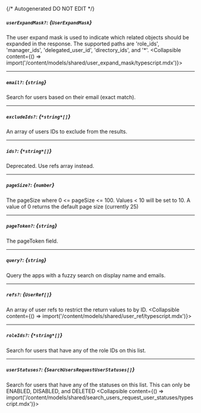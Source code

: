{/* Autogenerated DO NOT EDIT  */}

##### `userExpandMask?`: *{`UserExpandMask`}*
The user expand mask is used to indicate which related objects should be expanded in the response.
 The supported paths are 'role_ids', 'manager_ids', 'delegated_user_id', 'directory_ids', and '\*'.
<Collapsible content={() => import('/content/models/shared/user_expand_mask/typescript.mdx')}>
</Collapsible>

---
##### `email?`: *{`string`}*
Search for users based on their email (exact match).

---
##### `excludeIds?`: *{`*string*[]`}*
An array of users IDs to exclude from the results.

---
##### `ids?`: *{`*string*[]`}*
Deprecated. Use refs array instead.

---
##### `pageSize?`: *{`number`}*
The pageSize where 0 \<\= pageSize \<\= 100. Values \< 10 will be set to 10. A value of 0 returns the default page size (currently 25)

---
##### `pageToken?`: *{`string`}*
The pageToken field.

---
##### `query?`: *{`string`}*
Query the apps with a fuzzy search on display name and emails.

---
##### `refs?`: *{`UserRef[]`}*
An array of user refs to restrict the return values to by ID.
<Collapsible content={() => import('/content/models/shared/user_ref/typescript.mdx')}>
</Collapsible>

---
##### `roleIds?`: *{`*string*[]`}*
Search for users that have any of the role IDs on this list.

---
##### `userStatuses?`: *{`SearchUsersRequestUserStatuses[]`}*
Search for users that have any of the statuses on this list. This can only be ENABLED, DISABLED, and DELETED
<Collapsible content={() => import('/content/models/shared/search_users_request_user_statuses/typescript.mdx')}>
</Collapsible>

